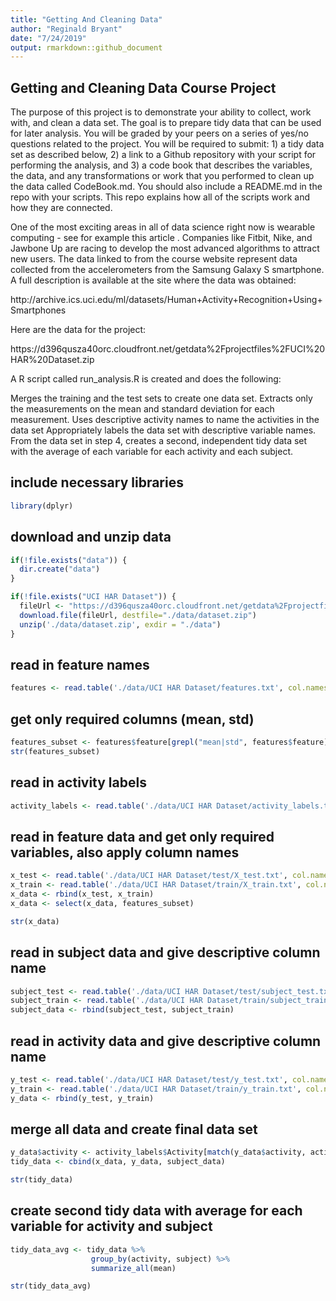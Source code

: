 ---
title: "Getting And Cleaning Data"
author: "Reginald Bryant"
date: "7/24/2019"
output: rmarkdown::github_document
---

## Getting and Cleaning Data Course Project

The purpose of this project is to demonstrate your ability to collect, work with, and clean a data set. The goal is to prepare tidy data that can be used for later analysis. You will be graded by your peers on a series of yes/no questions related to the project. You will be required to submit: 1) a tidy data set as described below, 2) a link to a Github repository with your script for performing the analysis, and 3) a code book that describes the variables, the data, and any transformations or work that you performed to clean up the data called CodeBook.md. You should also include a README.md in the repo with your scripts. This repo explains how all of the scripts work and how they are connected.

One of the most exciting areas in all of data science right now is wearable computing - see for example this article . Companies like Fitbit, Nike, and Jawbone Up are racing to develop the most advanced algorithms to attract new users. The data linked to from the course website represent data collected from the accelerometers from the Samsung Galaxy S smartphone. A full description is available at the site where the data was obtained:

http://archive.ics.uci.edu/ml/datasets/Human+Activity+Recognition+Using+Smartphones

Here are the data for the project:

https://d396qusza40orc.cloudfront.net/getdata%2Fprojectfiles%2FUCI%20HAR%20Dataset.zip

A R script called run_analysis.R is created and does the following:

Merges the training and the test sets to create one data set.
Extracts only the measurements on the mean and standard deviation for each measurement.
Uses descriptive activity names to name the activities in the data set
Appropriately labels the data set with descriptive variable names.
From the data set in step 4, creates a second, independent tidy data set with the average of each variable for each activity and each subject.

## include necessary libraries

```{r}
library(dplyr)
```

## download and unzip data

```{r}
if(!file.exists("data")) {
  dir.create("data")
}

if(!file.exists("UCI HAR Dataset")) {
  fileUrl <- "https://d396qusza40orc.cloudfront.net/getdata%2Fprojectfiles%2FUCI%20HAR%20Dataset.zip"
  download.file(fileUrl, destfile="./data/dataset.zip")
  unzip('./data/dataset.zip', exdir = "./data")
}
```

## read in feature names

```{r}
features <- read.table('./data/UCI HAR Dataset/features.txt', col.names = c("id", "feature"))
```


## get only required columns (mean, std)
```{r}
features_subset <- features$feature[grepl("mean|std", features$feature)]
str(features_subset)
```

## read in activity labels

```{r}
activity_labels <- read.table('./data/UCI HAR Dataset/activity_labels.txt', col.names = c("id", "Activity"))
```

## read in feature data and get only required variables, also apply column names
```{r}
x_test <- read.table('./data/UCI HAR Dataset/test/X_test.txt', col.names = features$feature)
x_train <- read.table('./data/UCI HAR Dataset/train/X_train.txt', col.names = features$feature)
x_data <- rbind(x_test, x_train)
x_data <- select(x_data, features_subset)
```
```{r}
str(x_data)
```

## read in subject data and give descriptive column name
```{r}
subject_test <- read.table('./data/UCI HAR Dataset/test/subject_test.txt', col.names = "subject")
subject_train <- read.table('./data/UCI HAR Dataset/train/subject_train.txt', col.names = "subject")
subject_data <- rbind(subject_test, subject_train)
```

## read in activity data and give descriptive column name
```{r}
y_test <- read.table('./data/UCI HAR Dataset/test/y_test.txt', col.names = "activity")
y_train <- read.table('./data/UCI HAR Dataset/train/y_train.txt', col.names = "activity")
y_data <- rbind(y_test, y_train)
```

## merge all data and create final data set
```{r}
y_data$activity <- activity_labels$Activity[match(y_data$activity, activity_labels$id)]
tidy_data <- cbind(x_data, y_data, subject_data)
```

```{r}
str(tidy_data)
```

## create second tidy data with average for each variable for activity and subject 
```{r}
tidy_data_avg <- tidy_data %>%
                  group_by(activity, subject) %>%
                  summarize_all(mean)
```

```{r}
str(tidy_data_avg)
```